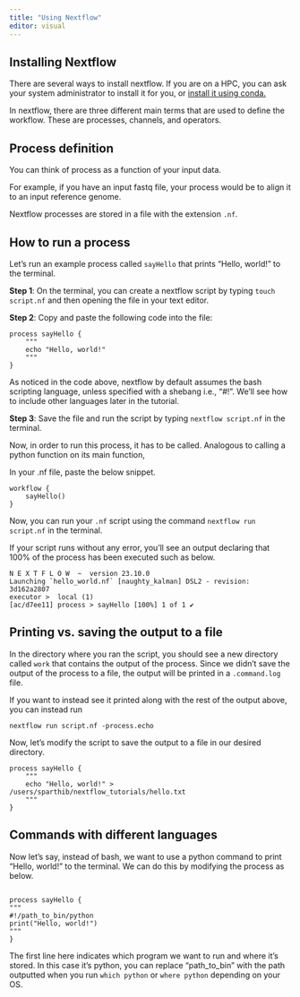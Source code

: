 ```yaml
---
title: "Using Nextflow"
editor: visual
---
```


## Installing Nextflow

There are several ways to install nextflow. If you are on a HPC, you can ask your system administrator to install it for you, or [install it using conda.](https://anaconda.org/bioconda/nextflow)

In nextflow, there are three different main terms that are used to define the workflow. These are processes, channels, and operators.

## Process definition

You can think of process as a function of your input data.

For example, if you have an input fastq file, your process would be to align it to an input reference genome.

Nextflow processes are stored in a file with the extension `.nf`.

## How to run a process

Let's run an example process called `sayHello` that prints "Hello, world!" to the terminal.

**Step 1**: On the terminal, you can create a nextflow script by typing `touch script.nf` and then opening the file in your text editor.

**Step 2**: Copy and paste the following code into the file:

```         
process sayHello { 
    """
    echo "Hello, world!"
    """
}
```

As noticed in the code above, nextflow by default assumes the bash scripting language, unless specified with a shebang i.e., "#!". We'll see how to include other languages later in the tutorial.

**Step 3**: Save the file and run the script by typing `nextflow script.nf` in the terminal.

Now, in order to run this process, it has to be called. Analogous to calling a python function on its main function,

In your .nf file, paste the below snippet.

```         
workflow {
    sayHello()
}
```

Now, you can run your `.nf` script using the command `nextflow run script.nf` in the terminal.

If your script runs without any error, you'll see an output declaring that 100% of the process has been executed such as below.

```         
N E X T F L O W  ~  version 23.10.0
Launching `hello_world.nf` [naughty_kalman] DSL2 - revision: 3d162a2807
executor >  local (1)
[ac/d7ee11] process > sayHello [100%] 1 of 1 ✔
```

## Printing vs. saving the output to a file

In the directory where you ran the script, you should see a new directory called `work` that contains the output of the process. Since we didn't save the output of the process to a file, the output will be printed in a `.command.log` file.

If you want to instead see it printed along with the rest of the output above, you can instead run

```         
nextflow run script.nf -process.echo 
```

Now, let's modify the script to save the output to a file in our desired directory.

```         
process sayHello { 
    """
    echo "Hello, world!" > /users/sparthib/nextflow_tutorials/hello.txt
    """
}
```

## Commands with different languages

Now let's say, instead of bash, we want to use a python command to print "Hello, world!" to the terminal. We can do this by modifying the process as below.

```         

process sayHello { 
"""
#!/path_to_bin/python 
print("Hello, world!") 
"""
}
```

The first line here indicates which program we want to run and where it's stored. In this case it's python, you can replace "path_to_bin" with the path outputted when you run `which python` or `where python` depending on your OS.
